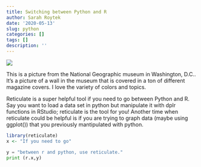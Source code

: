 ```yaml
---
title: Switching between Python and R
author: Sarah Roytek
date: '2020-05-13'
slug: python
categories: []
tags: []
description: ''
---
```


<img src="/Desktop/website/static/img/pic.jpeg">

This is a picture from the National Geographic museum in Washington, D.C.. It's a picture of a wall in the museum that is covered in a ton of different magazine covers. I love the variety of colors and topics. 

Reticulate is a super helpful tool if you need to go between Python and R. Say you want to load a data set in python but manipulate it with dplr functions in RStudio; reticulate is the tool for you! Another time when reticulate could be helpful is if you are trying to graph data (maybe using ggplot()) that you previously mantipulated with python. 


```r
library(reticulate)
x <- "If you need to go"
```

```python
y = "between r and python, use reticulate."
print (r.x,y)
```



